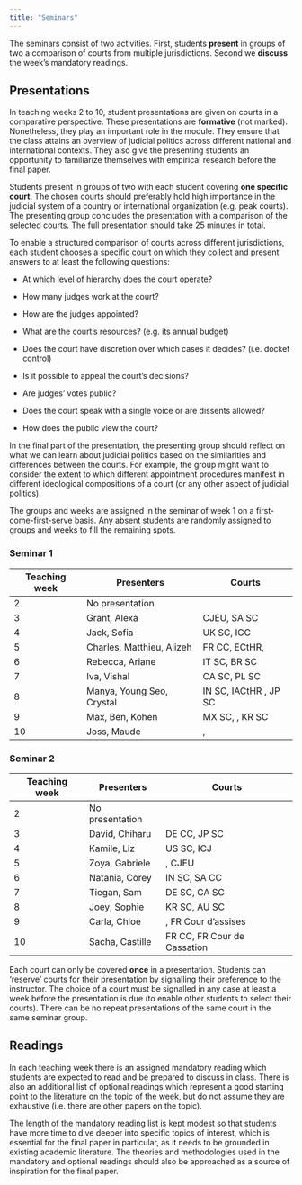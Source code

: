 ```yaml
---
title: "Seminars"
---
```


The seminars consist of two activities. First, students **present** in groups of two a comparison of courts from multiple jurisdictions. Second we **discuss** the week's mandatory readings.

## Presentations

In teaching weeks 2 to 10, student presentations are given on courts in a comparative perspective. These presentations are **formative** (not marked). Nonetheless, they play an important role in the module. They ensure that the class attains an overview of judicial politics across different national and international contexts. They also give the presenting students an opportunity to familiarize themselves with empirical research before the final paper.

Students present in groups of two with each student covering **one specific court**. The chosen courts should preferably hold high importance in the judicial system of a country or international organization (e.g. peak courts). The presenting group concludes the presentation with a comparison of the selected courts. The full presentation should take 25 minutes in total.

To enable a structured comparison of courts across different jurisdictions, each student chooses a specific court on which they collect and present answers to at least the following questions:

-   At which level of hierarchy does the court operate?

-   How many judges work at the court?

-   How are the judges appointed?

-   What are the court's resources? (e.g. its annual budget)

-   Does the court have discretion over which cases it decides? (i.e. docket control)

-   Is it possible to appeal the court's decisions?

-   Are judges' votes public?

-   Does the court speak with a single voice or are dissents allowed?

-   How does the public view the court?

In the final part of the presentation, the presenting group should reflect on what we can learn about judicial politics based on the similarities and differences between the courts. For example, the group might want to consider the extent to which different appointment procedures manifest in different ideological compositions of a court (or any other aspect of judicial politics).

The groups and weeks are assigned in the seminar of week 1 on a first-come-first-serve basis. Any absent students are randomly assigned to groups and weeks to fill the remaining spots.

::: panel-tabset
### Seminar 1

| Teaching week | Presenters                | Courts                |
|---------------|---------------------------|-----------------------|
| 2             | No presentation           |                       |
| 3             | Grant, Alexa              | CJEU, SA SC           |
| 4             | Jack, Sofia               | UK SC, ICC            |
| 5             | Charles, Matthieu, Alizeh | FR CC, ECtHR,         |
| 6             | Rebecca, Ariane           | IT SC, BR SC          |
| 7             | Iva, Vishal               | CA SC, PL SC          |
| 8             | Manya, Young Seo, Crystal | IN SC, IACtHR , JP SC |
| 9             | Max, Ben, Kohen           | MX SC, , KR SC        |
| 10            | Joss, Maude               | ,                     |

### Seminar 2

| Teaching week | Presenters      | Courts                      |
|---------------|-----------------|-----------------------------|
| 2             | No presentation |                             |
| 3             | David, Chiharu  | DE CC, JP SC                |
| 4             | Kamile, Liz     | US SC, ICJ                  |
| 5             | Zoya, Gabriele  | , CJEU                      |
| 6             | Natania, Corey  | IN SC, SA CC                |
| 7             | Tiegan, Sam     | DE SC, CA SC                |
| 8             | Joey, Sophie    | KR SC, AU SC                |
| 9             | Carla, Chloe    | , FR Cour d'assises         |
| 10            | Sacha, Castille | FR CC, FR Cour de Cassation |
:::

Each court can only be covered **once** in a presentation. Students can 'reserve' courts for their presentation by signalling their preference to the instructor. The choice of a court must be signalled in any case at least a week before the presentation is due (to enable other students to select their courts). There can be no repeat presentations of the same court in the same seminar group.

## Readings

In each teaching week there is an assigned mandatory reading which students are expected to read and be prepared to discuss in class. There is also an additional list of optional readings which represent a good starting point to the literature on the topic of the week, but do not assume they are exhaustive (i.e. there are other papers on the topic).

The length of the mandatory reading list is kept modest so that students have more time to dive deeper into specific topics of interest, which is essential for the final paper in particular, as it needs to be grounded in existing academic literature. The theories and methodologies used in the mandatory and optional readings should also be approached as a source of inspiration for the final paper.

